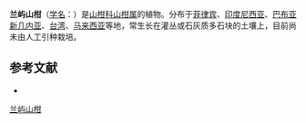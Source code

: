{{Speciesbox
| name = 兰屿山柑
| status = 
| status_system = 
| image =
| genus = Capparis
| species = lanceolaris
| authority = DC.
}}

'''兰屿山柑'''（[[学名|学名]]：{{lang|la|''Capparis lanceolaris''}}）是[[山柑科|山柑科]][[山柑属|山柑属]]的植物。分布于[[菲律宾|菲律宾]]、[[印度尼西亚|印度尼西亚]]、[[巴布亚新几内亚|巴布亚新几内亚]]、[[台湾|台湾]]、[[马来西亚|马来西亚]]等地，常生长在灌丛或石灰质多石块的土壤上，目前尚未由人工引种栽培。

== 参考文献 ==
{{ReflistH}}
* {{cite web|url=http://www.bioinfo.cn/db05/KmzwSpecies.php?action=view&id=3097|title=兰屿山柑|work=《中国高等植物数据库全库》|publisher=中国科学院微生物研究所|author=昆明植物研究所|accessdate=2009-02-23|deadurl=yes|archiveurl=https://web.archive.org/web/20160305035410/http://www.bioinfo.cn/db05/KmzwSpecies.php?action=view&id=3097|archivedate=2016-03-05}}
{{ReflistF}}
{{Taxonbar|from=Q10893566}}
{{Plant-stub}}
[[Category:山柑属|兰屿山柑]]